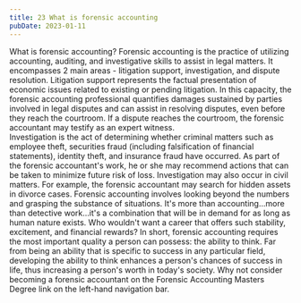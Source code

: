 ```yaml
---
title: 23 What is forensic accounting
pubDate: 2023-01-11
---
```


What is forensic accounting?
Forensic accounting is the practice of utilizing accounting, auditing, and investigative skills to assist in legal matters.  It encompasses 2 main areas - litigation support, investigation, and dispute resolution.  Litigation support represents the factual presentation of economic issues related to existing or pending litigation.  In this capacity, the forensic accounting professional quantifies damages sustained by parties involved in legal disputes and can assist in resolving disputes, even before they reach the courtroom.  If a dispute reaches the courtroom, the forensic accountant may testify as an expert witness.      
Investigation is the act of determining whether criminal matters such as employee theft, securities fraud (including falsification of financial statements), identity theft, and insurance fraud have occurred.  As part of the forensic accountant's work, he or she may recommend actions that can be taken to minimize future risk of loss.  Investigation may also occur in civil matters.  For example, the forensic accountant may search for hidden assets in divorce cases.
Forensic accounting involves looking beyond the numbers and grasping the substance of situations.  It's more than accounting...more than detective work...it's a combination that will be in demand for as long as human nature exists.  Who wouldn't want a career that offers such stability, excitement, and financial rewards?
In short, forensic accounting requires the most important quality a person can possess: the ability to think.  Far from being an ability that is specific to success in any particular field, developing the ability to think enhances a person's chances of success in life, thus increasing a person's worth in today's society.   Why not consider becoming a forensic accountant on the Forensic Accounting Masters Degree link on the left-hand navigation bar.